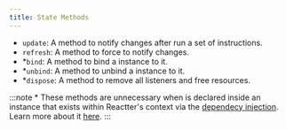 ```yaml
---
title: State Methods
---
```


- `update`: A method to notify changes after run a set of instructions.
- `refresh`: A method to force to notify changes.
- *`bind`: A method to bind a instance to it.
- *`unbind`: A method to unbind a instance to it.
- *`dispose`: A method to remove all listeners and free resources.

:::note
\* These methods are unnecessary when is declared inside an instance that exists within Reactter's context via the [dependecy injection](/reactter/core_concepts/reactter_three_pillars/#dependency-injection). Learn more about it [here](http://localhost:4321/reactter/core_concepts/reactter_three_pillars/#how-it-works).
:::